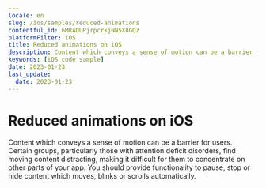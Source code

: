 ```yaml
---
locale: en
slug: /ios/samples/reduced-animations
contentful_id: 6MRADUPjrpcrkjNN5X8GQz
platformFilter: iOS
title: Reduced animations on iOS
description: Content which conveys a sense of motion can be a barrier for users.
keywords: [iOS code sample]
date: 2023-01-23
last_update:
  date: 2023-01-23
---
```


# Reduced animations on iOS

Content which conveys a sense of motion can be a barrier for users. Certain groups, particularly those with attention deficit disorders, find moving content distracting, making it difficult for them to concentrate on other parts of your app. You should provide functionality to pause, stop or hide content which moves, blinks or scrolls automatically.

<CodeSample id="screen-animations" locale="en" platform="ios"/>
